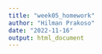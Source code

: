 ```yaml
---
title: "week05_homework"
author: "Hilman Prakoso"
date: "2022-11-16"
output: html_document
---
```


```r

```

